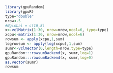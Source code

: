 <!--
%\VignetteEngine{knitr::knitr}
%\VignetteIndexEntry{logrowcolsum}
-->


```r
library(gpuRandom)
library(gpuR)
type="double"
nrow<-5
#Nglobal = c(16,8) 
x<-vclMatrix(1:30, nrow=nrow,ncol=6, type=type)
xcpu<-matrix(1:30, nrow=nrow,ncol=6)
rowsum <- apply(xcpu,1,sum)
logrowsum <- apply(log(xcpu),1,sum)
sumr<-vclVector(0,length=nrow,type=type)
gpuRandom:::rowsumBackend(x, sumr,log=1)
gpuRandom:::rowsumBackend(x, sumr,log=0)
as.vector(sumr)
rowsum

```